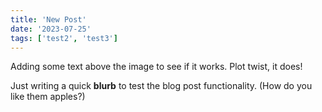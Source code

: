 ```yaml
---
title: 'New Post'
date: '2023-07-25'
tags: ['test2', 'test3']
---
```


Adding some text above the image to see if it works. Plot twist, it does!

<CustomImage
  src='https://raw.githubusercontent.com/johnnyrwest/johnnyrwest-music-blog/main/images/golden-gate.jpg'
  alt='Johnny at Golden Gate'
/>

Just writing a quick **blurb** to test the blog post functionality.
(How do you like them apples?)
